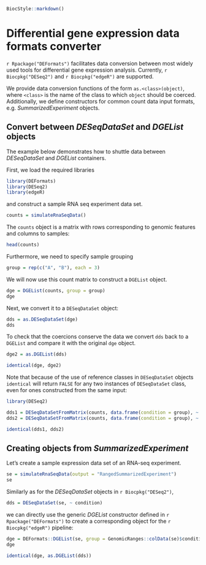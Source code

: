 <!-- rmarkdown v1 -->
<!--
%\VignetteIndexEntry{Differential gene expression data formats converter}
%\VignettePackage{DEFormats}
%\VignetteEngine{knitr::knitr}
-->

```r
BiocStyle::markdown()
```

# Differential gene expression data formats converter

`r Rpackage("DEFormats")` facilitates data conversion between most widely used tools for differential gene expression analysis.
Currently, `r Biocpkg("DESeq2")` and `r Biocpkg("edgeR")` are supported.

We provide data conversion functions of the form `as.<class>(object)`, where `<class>` is the name of the class to which `object` should be coerced. Additionally, we define constructors for common count data input formats, e.g. *SummarizedExperiment* objects.

## Convert between *DESeqDataSet* and *DGEList* objects

The example below demonstrates how to shuttle data between *DESeqDataSet* and *DGEList* containers.

First, we load the required libraries 

```r
library(DEFormats)
library(DESeq2)
library(edgeR)
```

and construct a sample RNA seq experiment data set.

```r
counts = simulateRnaSeqData()
```

The `counts` object is a matrix with rows corresponding to genomic features and columns to samples:

```r
head(counts)
```

Furthermore, we need to specify sample grouping

```r
group = rep(c("A", "B"), each = 3)
```

We will now use this count matrix to construct a `DGEList` object.

```r
dge = DGEList(counts, group = group)
dge
```

Next, we convert it to a `DESeqDataSet` object:

```r
dds = as.DESeqDataSet(dge)
dds
```

To check that the coercions conserve the data we convert `dds` back to a `DGEList` and compare it with the original `dge` object.

```r
dge2 = as.DGEList(dds)

identical(dge, dge2)
```

Note that because of the use of reference classes in `DESeqDataSet` objects `identical` will return `FALSE` for any two instances of `DESeqDataSet` class, even for ones constructed from the same input:

```r
library(DESeq2)

dds1 = DESeqDataSetFromMatrix(counts, data.frame(condition = group), ~ condition)
dds2 = DESeqDataSetFromMatrix(counts, data.frame(condition = group), ~ condition)

identical(dds1, dds2)
```



## Creating objects from *SummarizedExperiment*

Let's create a sample expression data set of an RNA-seq experiment.

```r
se = simulateRnaSeqData(output = "RangedSummarizedExperiment")
se
```

Similarly as for the *DESeqDataSet* objects in `r Biocpkg("DESeq2")`,

```r
dds = DESeqDataSet(se, ~ condition)
```

we can directly use the generic *DGEList* constructor defined in `r Rpackage("DEFormats")` to create a corresponding object for the `r Biocpkg("edgeR")` pipeline:

```r
dge = DEFormats::DGEList(se, group = GenomicRanges::colData(se)$condition)
dge
```

```r
identical(dge, as.DGEList(dds))
```
